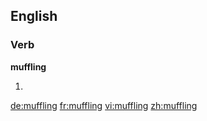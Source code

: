 ==English==

===Verb===
'''muffling'''

# {{present participle of|muffle}}

[[de:muffling]]
[[fr:muffling]]
[[vi:muffling]]
[[zh:muffling]]